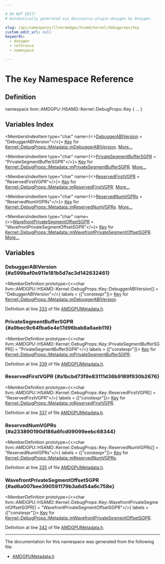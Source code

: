 ```yaml
---

# DO NOT EDIT!
# Automatically generated via docusaurus-plugin-doxygen by Doxygen.

slug: /api/namespaces/llvm/amdgpu/hsamd/kernel/debugprops/key
custom_edit_url: null
keywords:
  - doxygen
  - reference
  - namespace

---
```





# The `Key` Namespace Reference

<DoxygenPage pluginConfig={pluginConfig}>



## Definition

<CodeBlock>namespace llvm::AMDGPU::HSAMD::Kernel::DebugProps::Key &#123; ... &#125;</CodeBlock>

## Variables Index

<MembersIndex>

<MembersIndexItem
  type="char"
  name={<><a href="#a599baf0e911e181b5d7ac3d142632461">DebuggerABIVersion</a> = &quot;DebuggerABIVersion&quot;</>}>
<a href="/docs/api/namespaces/llvm/amdgpu/hsamd/kernel/debugprops/key">Key</a> for <a href="/docs/api/structs/llvm/amdgpu/hsamd/kernel/debugprops/metadata/#a6a86df27b43510b71f13c270bad51bac">Kernel::DebugProps::Metadata::mDebuggerABIVersion</a>. <a href="#a599baf0e911e181b5d7ac3d142632461">More...</a>
</MembersIndexItem>

<MembersIndexItem
  type="char"
  name={<><a href="#a9bec9c64fba6e4e17d96bab8a6aeb119">PrivateSegmentBufferSGPR</a> = &quot;PrivateSegmentBufferSGPR&quot;</>}>
<a href="/docs/api/namespaces/llvm/amdgpu/hsamd/kernel/debugprops/key">Key</a> for <a href="/docs/api/structs/llvm/amdgpu/hsamd/kernel/debugprops/metadata/#a2db4f113806f28f6cca621c61e4544b3">Kernel::DebugProps::Metadata::mPrivateSegmentBufferSGPR</a>. <a href="#a9bec9c64fba6e4e17d96bab8a6aeb119">More...</a>
</MembersIndexItem>

<MembersIndexItem
  type="char"
  name={<><a href="#a1bcbd73f9e83111d36b9189f930b2676">ReservedFirstVGPR</a> = &quot;ReservedFirstVGPR&quot;</>}>
<a href="/docs/api/namespaces/llvm/amdgpu/hsamd/kernel/debugprops/key">Key</a> for <a href="/docs/api/structs/llvm/amdgpu/hsamd/kernel/debugprops/metadata/#a47d9614fc020efd50f1ed592671a2a3d">Kernel::DebugProps::Metadata::mReservedFirstVGPR</a>. <a href="#a1bcbd73f9e83111d36b9189f930b2676">More...</a>
</MembersIndexItem>

<MembersIndexItem
  type="char"
  name={<><a href="#a233890190d186a6fcd09099eebc68344">ReservedNumVGPRs</a> = &quot;ReservedNumVGPRs&quot;</>}>
<a href="/docs/api/namespaces/llvm/amdgpu/hsamd/kernel/debugprops/key">Key</a> for <a href="/docs/api/structs/llvm/amdgpu/hsamd/kernel/debugprops/metadata/#acbaa0ef8b526a70560e6dae0a896098f">Kernel::DebugProps::Metadata::mReservedNumVGPRs</a>. <a href="#a233890190d186a6fcd09099eebc68344">More...</a>
</MembersIndexItem>

<MembersIndexItem
  type="char"
  name={<><a href="#ad6a007bee390591179b3a6d54a6c758e">WavefrontPrivateSegmentOffsetSGPR</a> =
    &quot;WavefrontPrivateSegmentOffsetSGPR&quot;</>}>
<a href="/docs/api/namespaces/llvm/amdgpu/hsamd/kernel/debugprops/key">Key</a> for <a href="/docs/api/structs/llvm/amdgpu/hsamd/kernel/debugprops/metadata/#aa65418c35da7fc202e08d343ce911cd6">Kernel::DebugProps::Metadata::mWavefrontPrivateSegmentOffsetSGPR</a>. <a href="#ad6a007bee390591179b3a6d54a6c758e">More...</a>
</MembersIndexItem>

</MembersIndex>


<SectionDefinition>

## Variables

### DebuggerABIVersion {#a599baf0e911e181b5d7ac3d142632461}

<MemberDefinition
  prototype={<>char llvm::AMDGPU::HSAMD::Kernel::DebugProps::Key::DebuggerABIVersion&#91;&#93; = &quot;DebuggerABIVersion&quot;</>}
  labels = {["constexpr"]}>
<a href="/docs/api/namespaces/llvm/amdgpu/hsamd/kernel/debugprops/key">Key</a> for <a href="/docs/api/structs/llvm/amdgpu/hsamd/kernel/debugprops/metadata/#a6a86df27b43510b71f13c270bad51bac">Kernel::DebugProps::Metadata::mDebuggerABIVersion</a>.

Definition at line <a href="/docs/api/files/include/include/llvm/include/llvm/support/amdgpumetadata-h/#l00333">333</a> of file <a href="/docs/api/files/include/include/llvm/include/llvm/support/amdgpumetadata-h">AMDGPUMetadata.h</a>.
</MemberDefinition>

### PrivateSegmentBufferSGPR {#a9bec9c64fba6e4e17d96bab8a6aeb119}

<MemberDefinition
  prototype={<>char llvm::AMDGPU::HSAMD::Kernel::DebugProps::Key::PrivateSegmentBufferSGPR&#91;&#93; = &quot;PrivateSegmentBufferSGPR&quot;</>}
  labels = {["constexpr"]}>
<a href="/docs/api/namespaces/llvm/amdgpu/hsamd/kernel/debugprops/key">Key</a> for <a href="/docs/api/structs/llvm/amdgpu/hsamd/kernel/debugprops/metadata/#a2db4f113806f28f6cca621c61e4544b3">Kernel::DebugProps::Metadata::mPrivateSegmentBufferSGPR</a>.

Definition at line <a href="/docs/api/files/include/include/llvm/include/llvm/support/amdgpumetadata-h/#l00339">339</a> of file <a href="/docs/api/files/include/include/llvm/include/llvm/support/amdgpumetadata-h">AMDGPUMetadata.h</a>.
</MemberDefinition>

### ReservedFirstVGPR {#a1bcbd73f9e83111d36b9189f930b2676}

<MemberDefinition
  prototype={<>char llvm::AMDGPU::HSAMD::Kernel::DebugProps::Key::ReservedFirstVGPR&#91;&#93; = &quot;ReservedFirstVGPR&quot;</>}
  labels = {["constexpr"]}>
<a href="/docs/api/namespaces/llvm/amdgpu/hsamd/kernel/debugprops/key">Key</a> for <a href="/docs/api/structs/llvm/amdgpu/hsamd/kernel/debugprops/metadata/#a47d9614fc020efd50f1ed592671a2a3d">Kernel::DebugProps::Metadata::mReservedFirstVGPR</a>.

Definition at line <a href="/docs/api/files/include/include/llvm/include/llvm/support/amdgpumetadata-h/#l00337">337</a> of file <a href="/docs/api/files/include/include/llvm/include/llvm/support/amdgpumetadata-h">AMDGPUMetadata.h</a>.
</MemberDefinition>

### ReservedNumVGPRs {#a233890190d186a6fcd09099eebc68344}

<MemberDefinition
  prototype={<>char llvm::AMDGPU::HSAMD::Kernel::DebugProps::Key::ReservedNumVGPRs&#91;&#93; = &quot;ReservedNumVGPRs&quot;</>}
  labels = {["constexpr"]}>
<a href="/docs/api/namespaces/llvm/amdgpu/hsamd/kernel/debugprops/key">Key</a> for <a href="/docs/api/structs/llvm/amdgpu/hsamd/kernel/debugprops/metadata/#acbaa0ef8b526a70560e6dae0a896098f">Kernel::DebugProps::Metadata::mReservedNumVGPRs</a>.

Definition at line <a href="/docs/api/files/include/include/llvm/include/llvm/support/amdgpumetadata-h/#l00335">335</a> of file <a href="/docs/api/files/include/include/llvm/include/llvm/support/amdgpumetadata-h">AMDGPUMetadata.h</a>.
</MemberDefinition>

### WavefrontPrivateSegmentOffsetSGPR {#ad6a007bee390591179b3a6d54a6c758e}

<MemberDefinition
  prototype={<>char llvm::AMDGPU::HSAMD::Kernel::DebugProps::Key::WavefrontPrivateSegmentOffsetSGPR&#91;&#93; =
    &quot;WavefrontPrivateSegmentOffsetSGPR&quot;</>}
  labels = {["constexpr"]}>
<a href="/docs/api/namespaces/llvm/amdgpu/hsamd/kernel/debugprops/key">Key</a> for <a href="/docs/api/structs/llvm/amdgpu/hsamd/kernel/debugprops/metadata/#aa65418c35da7fc202e08d343ce911cd6">Kernel::DebugProps::Metadata::mWavefrontPrivateSegmentOffsetSGPR</a>.

Definition at line <a href="/docs/api/files/include/include/llvm/include/llvm/support/amdgpumetadata-h/#l00342">342</a> of file <a href="/docs/api/files/include/include/llvm/include/llvm/support/amdgpumetadata-h">AMDGPUMetadata.h</a>.
</MemberDefinition>

</SectionDefinition>

<hr/>

The documentation for this namespace was generated from the following file:

<ul>
<li><a href="/docs/api/files/include/include/llvm/include/llvm/support/amdgpumetadata-h">AMDGPUMetadata.h</a></li>
</ul>

</DoxygenPage>
